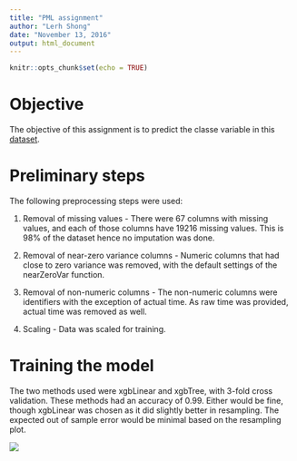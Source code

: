 ---
title: "PML assignment"
author: "Lerh Shong"
date: "November 13, 2016"
output: html_document
---

```{r setup, include=FALSE}
knitr::opts_chunk$set(echo = TRUE)
```

# Objective
The objective of this assignment is to predict the classe variable in this [dataset](http://groupware.les.inf.puc-rio.br/har).

# Preliminary steps
The following preprocessing steps were used:

1. Removal of missing values - 
There were 67 columns with missing values, and each of those columns have 19216 missing values. This is 98%
of the dataset hence no imputation was done.

2. Removal of near-zero variance columns -
Numeric columns that had close to zero variance was removed, with the default settings of the nearZeroVar 
function.

3. Removal of non-numeric columns -
The non-numeric columns were identifiers with the exception of actual time. As raw time was provided, actual time was removed as well.

4. Scaling -
Data was scaled for training.

# Training the model
The two methods used were xgbLinear and xgbTree, with 3-fold cross validation. These methods had an accuracy of 0.99. Either would be fine, though xgbLinear was chosen as it did slightly better in resampling.
The expected out of sample error would be minimal based on the resampling plot.

![](C:\Users\lerhshong\Desktop\For Elysium\Coursera\8. Practical Machine Learning\Rplot.png)



